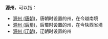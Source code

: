 '''源州'''，可以指：

*[[源州_(唐朝)|源州 (唐朝)]]，唐朝时设置的州，在今越南境
*[[源州_(后蜀)|源州 (后蜀)]]，后蜀时设置的州，在今陕西省境
*[[源州_(辽朝)|源州 (辽朝)]]，辽朝时设置的州

{{Disambig|Y|Cat=二字中国州名消歧义}}